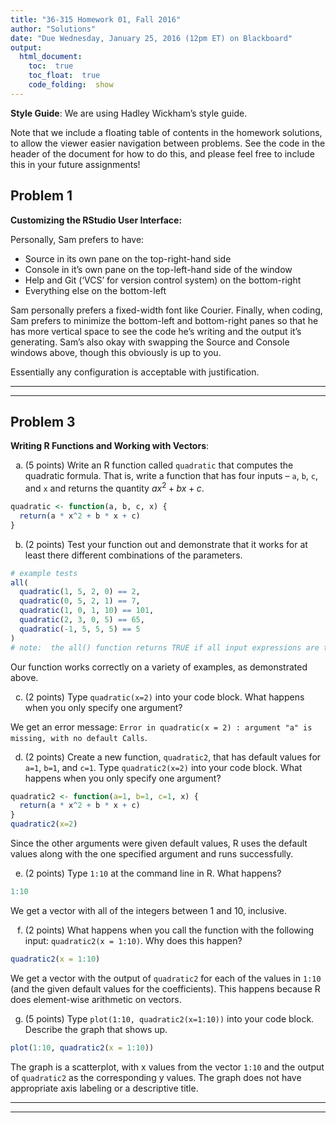 ```yaml
---
title: "36-315 Homework 01, Fall 2016"
author: "Solutions"
date: "Due Wednesday, January 25, 2016 (12pm ET) on Blackboard"
output: 
  html_document:
    toc:  true
    toc_float:  true
    code_folding:  show
---
```


**Style Guide**:  We are using Hadley Wickham's style guide.


Note that we include a floating table of contents in the homework solutions, to allow the viewer easier navigation between problems.  See the code in the header of the document for how to do this, and please feel free to include this in your future assignments!


##  Problem 1

**Customizing the RStudio User Interface:**

Personally, Sam prefers to have:

+  Source in its own pane on the top-right-hand side
+  Console in it's own pane on the top-left-hand side of the window
+  Help and Git ('VCS' for version control system) on the bottom-right
+  Everything else on the bottom-left

Sam personally prefers a fixed-width font like Courier.  Finally, when coding, Sam prefers to minimize the bottom-left and bottom-right panes so that he has more vertical space to see the code he's writing and the output it's generating.  Sam's also okay with swapping the Source and Console windows above, though this obviously is up to you.

Essentially any configuration is acceptable with justification. 


***
***


##  Problem 3

**Writing R Functions and Working with Vectors**:  

a.  (5 points)  Write an R function called `quadratic` that computes the quadratic formula.  That is, write a function that has four inputs -- ```a```, ```b```, ```c```, and ```x``` and returns the quantity $ax^2 + bx + c$.

```r
quadratic <- function(a, b, c, x) {
  return(a * x^2 + b * x + c)
}
```

b.  (2 points)  Test your function out and demonstrate that it works for at least there different combinations of the parameters.

```r
# example tests
all(
  quadratic(1, 5, 2, 0) == 2,
  quadratic(0, 5, 2, 1) == 7,
  quadratic(1, 0, 1, 10) == 101,
  quadratic(2, 3, 0, 5) == 65,
  quadratic(-1, 5, 5, 5) == 5
)
# note:  the all() function returns TRUE if all input expressions are true, and FALSE otherwise
```

Our function works correctly on a variety of examples, as demonstrated above.

c.  (2 points)  Type `quadratic(x=2)` into your code block.  What happens when you only specify one argument?

We get an error message: `Error in quadratic(x = 2) : argument "a" is missing, with no default Calls`.

d.  (2 points)  Create a new function, `quadratic2`, that has default values for ```a=1```, ```b=1```, and ```c=1```.  Type `quadratic2(x=2)` into your code block.  What happens when you only specify one argument?

```r
quadratic2 <- function(a=1, b=1, c=1, x) {
  return(a * x^2 + b * x + c)
}
quadratic2(x=2)
```
Since the other arguments were given default values, R uses the default values along with the one specified argument and runs successfully.

e.  (2 points)  Type `1:10` at the command line in R.  What happens?  
```r
1:10
```
We get a vector with all of the integers between 1 and 10, inclusive.

f.  (2 points)  What happens when you call the function with the following input:  `quadratic2(x = 1:10)`.  Why does this happen?
```r
quadratic2(x = 1:10)
```
We get a vector with the output of `quadratic2` for each of the values in `1:10` (and the given default values for the coefficients). This happens because R does element-wise arithmetic on vectors.

g.  (5 points)  Type `plot(1:10, quadratic2(x=1:10))` into your code block.  Describe the graph that shows up.
```r
plot(1:10, quadratic2(x = 1:10))
```
The graph is a scatterplot, with x values from the vector `1:10` and the output of `quadratic2` as the corresponding y values.  The graph does not have appropriate axis labeling or a descriptive title.


***
***
